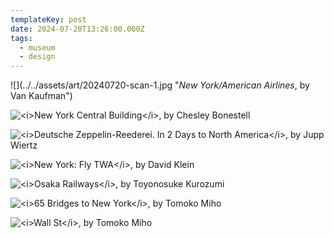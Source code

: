 ```yaml
---
templateKey: post
date: 2024-07-20T13:26:00.000Z
tags:
  - museum
  - design
---
```

<div className="max-w-[500px]">
  ![](../../assets/art/20240720-scan-1.jpg "<i>New York/American Airlines</i>, by Van Kaufman")

  ![](../../assets/art/20240720-scan-2.jpg "<i>New York Central Building</i>, by Chesley Bonestell")

  ![](../../assets/art/20240720-zeppelin.jpg "<i>Deutsche Zeppelin-Reederei. In 2 Days to North America</i>, by Jupp Wiertz")

  ![](../../assets/art/20240720-scan-3.jpg "<i>New York: Fly TWA</i>, by David Klein")

  ![](../../assets/art/20240720-scan-4.jpg "<i>Osaka Railways</i>, by Toyonosuke Kurozumi")

  ![](../../assets/art/20240720-scan-5.jpg "<i>65 Bridges to New York</i>, by Tomoko Miho")

  ![](../../assets/art/20240720-scan-6.jpg "<i>Wall St</i>, by Tomoko Miho")
</div>